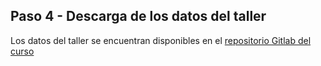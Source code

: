 
## Paso 4 - Descarga de los datos del taller {.unnumbered}

Los datos del taller se encuentran disponibles en el [repositorio Gitlab del curso](https://gitlab.com/calidada4sms/publico/seca2023_tallerR)

